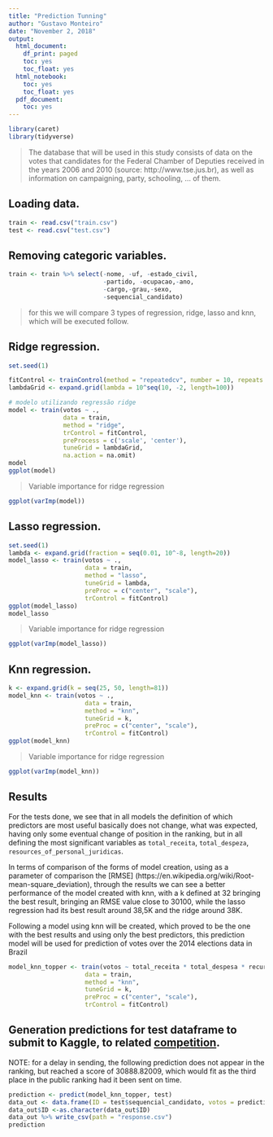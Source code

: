 ```yaml
---
title: "Prediction Tunning"
author: "Gustavo Monteiro"
date: "November 2, 2018"
output:
  html_document:
    df_print: paged
    toc: yes
    toc_float: yes
  html_notebook:
    toc: yes
    toc_float: yes
  pdf_document:
    toc: yes
---
```

```r
library(caret)
library(tidyverse)
```

> The database that will be used in this study consists of data on the votes that candidates for the Federal Chamber of Deputies received in the years 2006 and 2010 (source: http://www.tse.jus.br), as well as information on campaigning, party, schooling, ... of them.

## Loading data.
```r
train <- read.csv("train.csv")
test <- read.csv("test.csv")
```

## Removing categoric variables.
```r
train <- train %>% select(-nome, -uf, -estado_civil, 
                          -partido, -ocupacao,-ano, 
                          -cargo,-grau,-sexo, 
                          -sequencial_candidato)
```

> for this we will compare 3 types of regression, ridge, lasso and knn, which will be executed follow.

## Ridge regression.
```r
set.seed(1)

fitControl <- trainControl(method = "repeatedcv", number = 10, repeats = 10)
lambdaGrid <- expand.grid(lambda = 10^seq(10, -2, length=100))

# modelo utilizando regressão ridge
model <- train(votos ~ ., 
               data = train,
               method = "ridge",
               trControl = fitControl,
               preProcess = c('scale', 'center'),
               tuneGrid = lambdaGrid,
               na.action = na.omit)
model
ggplot(model)
```

> Variable importance for ridge regression

```r
ggplot(varImp(model))
```

## Lasso regression.
```r
set.seed(1)
lambda <- expand.grid(fraction = seq(0.01, 10^-8, length=20))
model_lasso <- train(votos ~ ., 
                     data = train, 
                     method = "lasso", 
                     tuneGrid = lambda,
                     preProc = c("center", "scale"),
                     trControl = fitControl)
ggplot(model_lasso)
model_lasso
```

> Variable importance for ridge regression

```r
ggplot(varImp(model_lasso))
```


## Knn regression.
```r
k <- expand.grid(k = seq(25, 50, length=81))
model_knn <- train(votos ~ ., 
                     data = train, 
                     method = "knn", 
                     tuneGrid = k,
                     preProc = c("center", "scale"),
                     trControl = fitControl)
ggplot(model_knn)
```

> Variable importance for ridge regression

```r
ggplot(varImp(model_knn))
```

## Results

For the tests done, we see that in all models the definition of which predictors are most useful basically does not change, what was expected, having only some eventual change of position in the ranking, but in all defining the most significant variables as `total_receita`, `total_despeza`, `resources_of_personal_juridicas`.

In terms of comparison of the forms of model creation, using as a parameter of comparison the [RMSE] (https://en.wikipedia.org/wiki/Root-mean-square_deviation), through the results we can see a better performance of the model created with knn, with a k defined at 32 bringing the best result, bringing an RMSE value close to 30100, while the lasso regression had its best result around 38,5K and the ridge around 38K.

Following a model using knn will be created, which proved to be the one with the best results and using only the best predictors, this prediction model will be used for prediction of votes over the 2014 elections data in Brazil

```r
model_knn_topper <- train(votos ~ total_receita * total_despesa * recursos_de_pessoas_juridicas, 
                     data = train, 
                     method = "knn", 
                     tuneGrid = k,
                     preProc = c("center", "scale"),
                     trControl = fitControl)
```

## Generation predictions for test dataframe to submit to Kaggle, to related [competition](https://www.kaggle.com/c/ufcg-cdp-20182).

NOTE: for a delay in sending, the following prediction does not appear in the ranking, but reached a score of 30888.82009, which would fit as the third place in the public ranking had it been sent on time.
```r
prediction <- predict(model_knn_topper, test)  
data_out <- data.frame(ID = test$sequencial_candidato, votos = prediction) 
data_out$ID <-as.character(data_out$ID)  
data_out %>% write_csv(path = "response.csv") 
prediction
```
